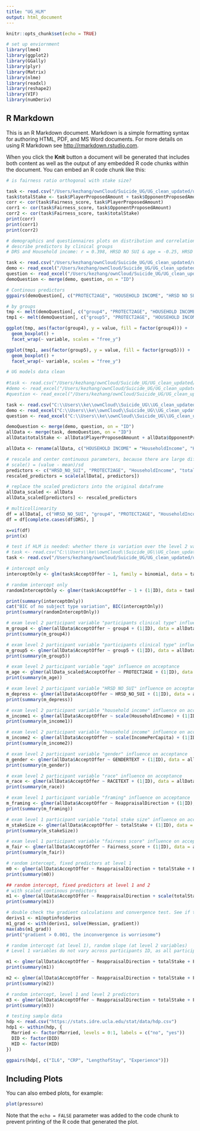 ```yaml
---
title: "UG_HLM"
output: html_document
---
```


```r
knitr::opts_chunk$set(echo = TRUE)
```

```r
# set up enviornment
library(lme4)
library(ggplot2)
library(GGally)
library(plyr)
library(Matrix)
library(nlme)
library(readxl)
library(reshape2)
library(VIF)
library(numDeriv)
```

## R Markdown

This is an R Markdown document. Markdown is a simple formatting syntax for authoring HTML, PDF, and MS Word documents. For more details on using R Markdown see <http://rmarkdown.rstudio.com>.

When you click the **Knit** button a document will be generated that includes both content as well as the output of any embedded R code chunks within the document. You can embed an R code chunk like this:

```r
# is fairness ratio orthogonal with stake size?

task <- read.csv("/Users/kezhang/ownCloud/Suicide_UG/UG_clean_updated/ug_all_task_data.csv")
task$totalStake <- task$PlayerProposedAmount + task$OpponentProposedAmount
corr <- cor(task$Fairness_score, task$PlayerProposedAmount)
corr1 <- cor(task$Fairness_score, task$OpponentProposedAmount)
corr2 <- cor(task$Fairness_score, task$totalStake)
print(corr)
print(corr1)
print(corr2)
```

```r
# demographics and questionnaires plots on distribution and correlations between predictors
# describe predictors by clinical groups
# DRS and Household income: r = 0.398, HRSD NO SUI & age = -0.25, HRSD NO SUI & Household income = r = -0.27

task <- read.csv("/Users/kezhang/ownCloud/Suicide_UG/UG_clean_updated/ug_all_task_data.csv")
demo <- read_excel("/Users/kezhang/ownCloud/Suicide_UG/UG_clean_updated/ug_demog.xlsx")
question <- read_excel("/Users/kezhang/ownCloud/Suicide_UG/UG_clean_updated/ug_questionnaire.xlsx")
demoQuestion <- merge(demo, question, on = "ID")

# Continous predictors
ggpairs(demoQuestion[, c("PROTECT2AGE", "HOUSEHOLD INCOME", "HRSD NO SUI", "DRS")])

# by groups
tmp <- melt(demoQuestion[, c("group4", "PROTECT2AGE", "HOUSEHOLD INCOME", "HRSD NO SUI", "DRS")], id.vars = "group4")
tmp1 <- melt(demoQuestion[, c("group5", "PROTECT2AGE", "HOUSEHOLD INCOME", "HRSD NO SUI", "DRS")], id.vars = "group5")

ggplot(tmp, aes(factor(group4), y = value, fill = factor(group4))) +
  geom_boxplot() +
  facet_wrap(~ variable, scales = "free_y")

ggplot(tmp1, aes(factor(group5), y = value, fill = factor(group5))) +
  geom_boxplot() +
  facet_wrap(~ variable, scales = "free_y")

```

```r

# UG models data clean
 
#task <- read.csv("/Users/kezhang/ownCloud/Suicide_UG/UG_clean_updated/ug_all_task_data.csv")
#demo <- read_excel("/Users/kezhang/ownCloud/Suicide_UG/UG_clean_updated/ug_demog.xlsx")
#question <- read_excel("/Users/kezhang/ownCloud/Suicide_UG/UG_clean_updated/ug_questionnaire.xlsx")

task <- read.csv("C:\\Users\\ke\\ownCloud\\Suicide_UG\\UG_clean_updated\\ug_all_task_data.csv")
demo <- read_excel("C:\\Users\\ke\\ownCloud\\Suicide_UG\\UG_clean_updated\\ug_demog.xlsx")
question <- read_excel("C:\\Users\\ke\\ownCloud\\Suicide_UG\\UG_clean_updated\\ug_questionnaire.xlsx")

demoQuestion <- merge(demo, question, on = "ID")
allData <- merge(task, demoQuestion, on = "ID")
allData$totalStake <- allData$PlayerProposedAmount + allData$OpponentProposedAmount

allData <- rename(allData, c("HOUSEHOLD INCOME" = "HouseholdIncome", "HRSD NO SUI" = "HRSD_NO_SUI", "PER CAPITA INCOME" = "IncomePerCapita"))

# rescale and center continuous parameters, because there are large differences in the scales of parameters.
# scale() = (value - mean)/sd
predictors <- c("HRSD_NO_SUI", "PROTECT2AGE", "HouseholdIncome", "totalStake", "IncomePerCapita")
rescaled_predictors = scale(allData[, predictors])

# replace the scaled predictors into the original dataframe
allData_scaled <- allData
allData_scaled[predictors] <- rescaled_predictors 

```

```r
# multicollinearity
df = allData[, c("HRSD_NO_SUI", "group4", "PROTECT2AGE", "HouseholdIncome", "GENDERTEXT", "RACETEXT", "ReappraisalDirection", "totalStake", "Fairness_score", "DRS")]
df = df[complete.cases(df$DRS), ]

x=vif(df)
print(x)
```

```r
# test if HLM is needed: whether there is variation over the level 2 variable: participant ID
# task <- read.csv("C:\\Users\\ke\\ownCloud\\Suicide_UG\\UG_clean_updated\\ug_all_task_data.csv")
task <- read.csv("/Users/kezhang/ownCloud/Suicide_UG/UG_clean_updated/ug_all_task_data.csv")

# intercept only
interceptOnly <- glm(task$AcceptOffer ~ 1, family = binomial, data = task)

# random intercept only
randomInterceptOnly <- glmer(task$AcceptOffer ~ 1 + (1|ID), data = task, family = binomial)

print(summary(interceptOnly))
cat("BIC of no subject type variation", BIC(interceptOnly))
print(summary(randomInterceptOnly))

```

```r
# exam level 2 participant variable "participants clinical type" influence on acceptance
m_group4 <- glmer(allData$AcceptOffer ~ group4 + (1|ID), data = allData, family = binomial)
print(summary(m_group4))

```

```r
# exam level 2 participant variable "participants clinical type" influence on acceptance
m_group5 <- glmer(allData$AcceptOffer ~ group5 + (1|ID), data = allData, family = binomial)
print(summary(m_group5))

```

```r
# exam level 2 participant variable "age" influence on acceptance
m_age <- glmer(allData_scaled$AcceptOffer ~ PROTECT2AGE + (1|ID), data = allData_scaled, family = binomial)
print(summary(m_age))

```

```r
# exam level 2 participant variable "HRSD NO SUI" influence on acceptance
m_depress <- glmer(allData$AcceptOffer ~ HRSD_NO_SUI + (1|ID), data = allData, family = binomial)
print(summary(m_depress))
```

```r
# exam level 2 participant variable "household income" influence on acceptance
m_income1 <- glmer(allData$AcceptOffer ~ scale(HouseholdIncome) + (1|ID), data = allData, family = binomial)
print(summary(m_income1))
```

```r
# exam level 2 participant variable "household income" influence on acceptance
m_income2 <- glmer(allData$AcceptOffer ~ scale(IncomePerCapita) + (1|ID), data = allData, family = binomial)
print(summary(m_income2))

```

```r
# exam level 2 participant variable "gender" influence on acceptance
m_gender <- glmer(allData$AcceptOffer ~ GENDERTEXT + (1|ID), data = allData, family = binomial)
print(summary(m_gender))
```

```r
# exam level 2 participant variable "race" influence on acceptance
m_race <- glmer(allData$AcceptOffer ~ RACETEXT + (1|ID), data = allData, family = binomial)
print(summary(m_race))
```

```r
# exam level 1 participant variable "framing" influence on acceptance
m_framing <- glmer(allData$AcceptOffer ~ ReappraisalDirection + (1|ID), data = allData, family = binomial)
print(summary(m_framing))

```

```r
# exam level 1 participant variable "total stake size" influence on acceptance
m_stakeSize <- glmer(allData$AcceptOffer ~ totalStake + (1|ID), data = allData, family = binomial)
print(summary(m_stakeSize))
```

```r
# exam level 1 participant variable "fairness score" influence on acceptance
m_fair <- glmer(allData$AcceptOffer ~ Fairness_score + (1|ID), data = allData, family = binomial)
print(summary(m_fair))
```

```r
# random intercept, fixed predictors at level 1
m0 <- glmer(allData$AcceptOffer ~ ReappraisalDirection + totalStake + Fairness_score + (1|ID), data = allData, family = binomial)
print(summary(m0))
```

```r
## random intercept, fixed predictors at level 1 and 2
# with scaled continous predictors
m1 <- glmer(allData$AcceptOffer ~ ReappraisalDirection + scale(totalStake) + Fairness_score + group4 + scale(PROTECT2AGE) + scale(HRSD_NO_SUI) + scale(HouseholdIncome) * RACETEXT + GENDERTEXT + (1|ID), data = allData, family = binomial, optimizer="bobyqa")
print(summary(m1))

# double check the gradient calculations and convergence test. See if the inconvergence matter.
derivs1 <- m1@optinfo$derivs
m1_grad <- with(derivs1, solve(Hessian, gradient))
max(abs(m1_grad))
print("gradient > 0.001, the inconvergence is worriesome")
```

```r
# random intercept (at level 1), random slope (at level 2 variables)
# Level 1 variables do not vary across participants ID, as all participant had the same task, and the types of task do not vary across PID. Hence a random slope models (the following models) are not necessary.

m1 <- glmer(allData$AcceptOffer ~ ReappraisalDirection + totalStake + Fairness_score + (ReappraisalDirection|ID), data = allData, family = binomial)
print(summary(m1))

m2 <- glmer(allData$AcceptOffer ~ ReappraisalDirection + totalStake + Fairness_score + (totalStake|ID), data = allData, family = binomial)
print(summary(m2))
```

```r
# random intercept, level 1 and level 2 predictors 
m3 <- glmer(allData$AcceptOffer ~ ReappraisalDirection + totalStake + Fairness_score + Gender + income + PROTECT2AGE + group4 + (1 + ReappraisalDirection|ID), data = allData, family = binomial)
print(summary(m3))

```


```r
# testing sample data
hdp <- read.csv("https://stats.idre.ucla.edu/stat/data/hdp.csv")
hdp1 <- within(hdp, {
  Married <- factor(Married, levels = 0:1, labels = c("no", "yes"))
  DID <- factor(DID)
  HID <- factor(HID)
})

ggpairs(hdp[, c("IL6", "CRP", "LengthofStay", "Experience")])

```

## Including Plots

You can also embed plots, for example:

```r
plot(pressure)
```

Note that the `echo = FALSE` parameter was added to the code chunk to prevent printing of the R code that generated the plot.
